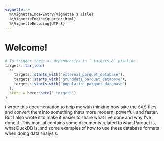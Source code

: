 ---
vignette: >
  %\VignetteIndexEntry{Vignette's Title}
  %\VignetteEngine{quarto::html}
  %\VignetteEncoding{UTF-8}
---

# Welcome!

```{r, include=FALSE, eval=FALSE}
# To trigger these as dependencies in `_targets.R` pipeline
targets::tar_load(
  c(
    targets::starts_with("external_parquet_database"),
    targets::starts_with("grunddata_parquet_database"),
    targets::starts_with("population_parquet_database")
  ),
  store = here::here("_targets")
)
```

I wrote this documentation to help me with thinking how take the SAS
files and convert them into something that's more modern, powerful, and
faster. But I also wrote it to make it easier to share what I've done
and why I've done it. This manual contains some documents related to
what Parquet is, what DuckDB is, and some examples of how to use these
database formats when doing data analysis.
